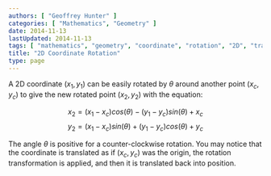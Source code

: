 ```yaml
---
authors: [ "Geoffrey Hunter" ]
categories: [ "Mathematics", "Geometry" ]
date: 2014-11-13
lastUpdated: 2014-11-13
tags: [ "mathematics", "geometry", "coordinate", "rotation", "2D", "transformation" ]
title: "2D Coordinate Rotation"
type: page
---
```


<WarningIsNotes />

A 2D coordinate $(x_1, y_1)$ can be easily rotated by $\theta$ around another point $(x_c, y_c)$ to give the new rotated point $(x_2, y_2)$ with the equation:

$$x_2 = (x_1 - x_c) cos(\theta) - (y_1 - y_c) sin(\theta) + x_c$$
$$y_2 = (x_1 - x_c) sin(\theta) + (y_1 - y_c) cos(\theta) + y_c$$

The angle $\theta$ is positive for a counter-clockwise rotation. You may notice that the coordinate is translated as if $(x_c, y_c)$ was the origin, the rotation transformation is applied, and then it is translated back into position.
